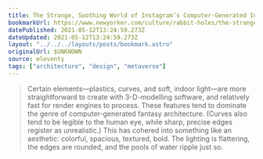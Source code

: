 ```yaml
---
title: The Strange, Soothing World of Instagram’s Computer-Generated Interiors
bookmarkUrl: https://www.newyorker.com/culture/rabbit-holes/the-strange-soothing-world-of-instagrams-computer-generated-interiors
datePublished: 2021-05-12T13:24:59.273Z
dateUpdated: 2021-05-12T13:24:59.273Z
layout: "../../../layouts/posts/bookmark.astro"
originalUrl: $UNKNOWN
source: eleventy
tags: ["architecture", "design", "metaverse"]
---
```


> Certain elements—plastics, curves, and soft, indoor light—are more straightforward to create with 3-D-modelling software, and relatively fast for render engines to process. These features tend to dominate the genre of computer-generated fantasy architecture. (Curves also tend to be legible to the human eye, while sharp, precise edges register as unrealistic.) This has cohered into something like an aesthetic: colorful, spacious, textured, bold. The lighting is flattering, the edges are rounded, and the pools of water ripple just so.
